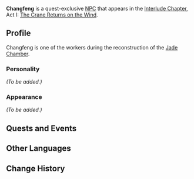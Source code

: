 {{Meta
<!-- Remove this template after adding the missing info -->
|missing_NPC_profile  = yes
}}
{{Character Infobox
|type             = Quest NPC
|image            = NPC Changfeng.png
|realname         = 
|region           = Liyue
|affiliation      = 
|title            = 
|voiceEN          = 
|voiceCN          = 
|voiceJP          = 
}}
'''Changfeng''' is a quest-exclusive [[NPC]] that appears in the [[Interlude Chapter]], Act I: [[The Crane Returns on the Wind]].
<!--
==Location==
<gallery>
NPC Location Changfeng 0.png|Changfeng's location (Jade Chamber Rising)
NPC Location Changfeng Context 0.png|Additional context

NPC Location Anshun, Changfeng, Leming.png|Changfeng's location (Seagaze Sunset)
NPC Location Anshun, Changfeng, Leming & Liang (Seagaze Sunset) Context.png|Additional context

NPC Location Changfeng & Leming 2a.png|Changfeng's first location (Jade Chamber in Bygones Times Like Dust Passing)
NPC Location Changfeng 2a.png|Additional context>
NPC Location Changfeng (Bygones Times Like Dust Passing).png|Additional context

NPC Location Anshun & Changfeng 2.png|Changfeng's second location (Bygones Times Like Dust Passing)
NPC Location Anshun & Changfeng Context 2.png|Additional context
</gallery>
Note: Some context images show area without NPC
-->
==Profile==
Changfeng is one of the workers during the reconstruction of the [[Jade Chamber]].

===Personality===
''(To be added.)''

===Appearance===
''(To be added.)''

==Quests and Events==
{{Quests and Events}}

==Other Languages==
{{Other Languages
|default_hidden = 1
|en      = Changfeng
|zhs     = 常丰
|zhs_rm  = Chángfēng
|zht     = 常豐
|zht_rm  = Chángfēng
|ja      = 常豊
|ja_rm   = Jouhou{{Assumed}}
|ko      = 상봉
|ko_rm   = Sangbong
|es      = Changfeng
|fr      = Changfeng
|ru      = Чан Фэн
|th      = Changfeng
|vi      = Changfeng
|de      = Changfeng
|id      = Changfeng
|pt      = Changfeng
|tr      = Changfeng
|it      = Changfeng
}}

==Change History==
{{Change History|2.4}}
<!--
==References==
{{Reflist}}-->